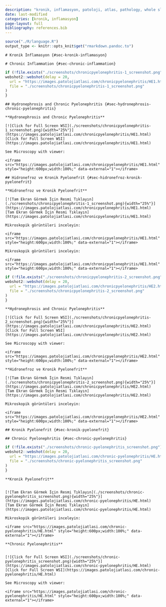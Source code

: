 ```yaml
---
description: "kronik, inflamasyon, patoloji, atlas, pathology, whole slide image"
date: last-modified
categories: [kronik, inflamasyon]
page-layout: full
bibliography: references.bib
---
```


```r
source("./R/language.R")
output_type <- knitr::opts_knit$get("rmarkdown.pandoc.to")
```

```asis
# Kronik İnflamasyon {#sec-kronik-inflamasyon} 
```

```asis
# Chronic Inflammation {#sec-chronic-inflammation} 
```

```r
if (!file.exists("./screenshots/chronicpyelonephritis-1_screenshot.png")) {
webshot2::webshot(delay = 20,
  url = "https://images.patolojiatlasi.com/chronicpyelonephritis/HE1.html",
  file = "./screenshots/chronicpyelonephritis-1_screenshot.png"
)
}
```



```asis
## Hydronephrosis and Chronic Pyelonephritis {#sec-hydronephrosis-chronic-pyelonephritis} 
```

```asis

**Hydronephrosis and Chronic Pyelonephritis**

[![Click for Full Screen WSI](./screenshots/chronicpyelonephritis-1_screenshot.png){width="25%"}](https://images.patolojiatlasi.com/chronicpyelonephritis/HE1.html) [Click for Full Screen WSI](https://images.patolojiatlasi.com/chronicpyelonephritis/HE1.html)

```

```asis

See Microscopy with viewer: 

<iframe src="https://images.patolojiatlasi.com/chronicpyelonephritis/HE1.html" style="height:600px;width:100%;" data-external="1"></iframe>

```

```asis
## Hidronefroz ve Kronik Pyelonefrit {#sec-hidronefroz-kronik-pyelonefrit} 
```

```asis

**Hidronefroz ve Kronik Pyelonefrit**

[![Tam Ekran Görmek İçin Resmi Tıklayın](./screenshots/chronicpyelonephritis-1_screenshot.png){width="25%"}](https://images.patolojiatlasi.com/chronicpyelonephritis/HE1.html) [Tam Ekran Görmek İçin Resmi Tıklayın](https://images.patolojiatlasi.com/chronicpyelonephritis/HE1.html)

```


```asis

Mikroskopik görüntüleri inceleyin:

<iframe src="https://images.patolojiatlasi.com/chronicpyelonephritis/HE1.html" style="height:600px;width:100%;" data-external="1"></iframe>

```


```asis

Mikroskopik görüntüleri inceleyin:

<iframe src="https://images.patolojiatlasi.com/chronicpyelonephritis/HE1.html" style="height:600px;width:100%;" data-external="1"></iframe>

```




```r
if (!file.exists("./screenshots/chronicpyelonephritis-2_screenshot.png")) {
webshot2::webshot(delay = 20,
  url = "https://images.patolojiatlasi.com/chronicpyelonephritis/HE2.html",
  file = "./screenshots/chronicpyelonephritis-2_screenshot.png"
)
}
```



```asis

**Hydronephrosis and Chronic Pyelonephritis**

[![Click for Full Screen WSI](./screenshots/chronicpyelonephritis-2_screenshot.png){width="25%"}](https://images.patolojiatlasi.com/chronicpyelonephritis/HE2.html) [Click for Full Screen WSI](https://images.patolojiatlasi.com/chronicpyelonephritis/HE2.html)

```

```asis

See Microscopy with viewer: 

<iframe src="https://images.patolojiatlasi.com/chronicpyelonephritis/HE2.html" style="height:600px;width:100%;" data-external="1"></iframe>

```


```asis

**Hidronefroz ve Kronik Pyelonefrit**

[![Tam Ekran Görmek İçin Resmi Tıklayın](./screenshots/chronicpyelonephritis-2_screenshot.png){width="25%"}](https://images.patolojiatlasi.com/chronicpyelonephritis/HE2.html) [Tam Ekran Görmek İçin Resmi Tıklayın](https://images.patolojiatlasi.com/chronicpyelonephritis/HE2.html)

```


```asis

Mikroskopik görüntüleri inceleyin:

<iframe src="https://images.patolojiatlasi.com/chronicpyelonephritis/HE2.html" style="height:600px;width:100%;" data-external="1"></iframe>

```


```asis

## Kronik Pyelonefrit {#sec-kronik-pyelonefrit} 

```

```asis

## Chronic Pyelonephritis {#sec-chronic-pyelonephritis} 

```

```r
if (!file.exists("./screenshots/chronic-pyelonephritis_screenshot.png")) {
webshot2::webshot(delay = 20,
  url = "https://images.patolojiatlasi.com/chronic-pyelonephritis/HE.html",
  file = "./screenshots/chronic-pyelonephritis_screenshot.png"
)
}
```

```asis

**Kronik Pyelonefrit**


[![Tam Ekran Görmek İçin Resmi Tıklayın](./screenshots/chronic-pyelonephritis_screenshot.png){width="25%"}](https://images.patolojiatlasi.com/chronic-pyelonephritis/HE.html) [Tam Ekran Görmek İçin Resmi Tıklayın](https://images.patolojiatlasi.com/chronic-pyelonephritis/HE.html)

```


```asis

Mikroskopik görüntüleri inceleyin:

<iframe src="https://images.patolojiatlasi.com/chronic-pyelonephritis/HE.html" style="height:600px;width:100%;" data-external="1"></iframe>

```

```asis

**Chronic Pyelonephritis**


[![Click for Full Screen WSI](./screenshots/chronic-pyelonephritis_screenshot.png){width="25%"}](https://images.patolojiatlasi.com/chronic-pyelonephritis/HE.html) [Click for Full Screen WSI](https://images.patolojiatlasi.com/chronic-pyelonephritis/HE.html)

```

```asis

See Microscopy with viewer: 

<iframe src="https://images.patolojiatlasi.com/chronic-pyelonephritis/HE.html" style="height:600px;width:100%;" data-external="1"></iframe>

```
